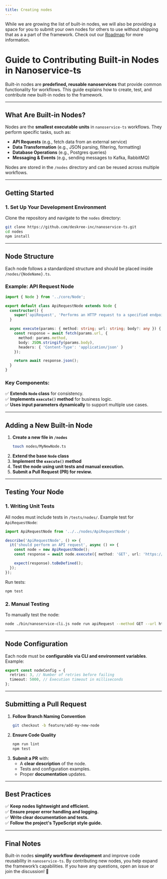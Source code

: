 ```yaml
---
title: Creating nodes
---
```


<Tip> While we are growing the list of built-in nodes, we will also be providing a space for you to submit your own nodes for others to use without shipping that as a a part of the framework. Check out our [Roadmap](https://github.com/orgs/deskree-inc/projects/4/views/2) for more information. </Tip>

# **Guide to Contributing Built-in Nodes in Nanoservice-ts**

Built-in nodes are **predefined, reusable nanoservices** that provide common functionality for workflows. This guide explains how to create, test, and contribute new built-in nodes to the framework.

---

## **What Are Built-in Nodes?**  
Nodes are the **smallest executable units** in `nanoservice-ts` workflows. They perform specific tasks, such as:  
- **API Requests** (e.g., fetch data from an external service)  
- **Data Transformation** (e.g., JSON parsing, filtering, formatting)  
- **Database Operations** (e.g., Postgres queries)  
- **Messaging & Events** (e.g., sending messages to Kafka, RabbitMQ)  

Nodes are stored in the `/nodes` directory and can be reused across multiple workflows.

---

## **Getting Started**  
### **1. Set Up Your Development Environment**  
Clone the repository and navigate to the `nodes` directory:  
```bash
git clone https://github.com/deskree-inc/nanoservice-ts.git
cd nodes
npm install
```

---

## **Node Structure**  
Each node follows a standardized structure and should be placed inside `/nodes/{NodeName}.ts`.

### **Example: API Request Node**
```typescript
import { Node } from '../core/Node';

export default class ApiRequestNode extends Node {
  constructor() {
    super('apiRequest', 'Performs an HTTP request to a specified endpoint');
  }

  async execute(params: { method: string; url: string; body?: any }) {
    const response = await fetch(params.url, {
      method: params.method,
      body: JSON.stringify(params.body),
      headers: { 'Content-Type': 'application/json' }
    });

    return await response.json();
  }
}
```

### **Key Components:**  
✅ **Extends `Node` class** for consistency.  
✅ **Implements `execute()` method** for business logic.  
✅ **Uses input parameters dynamically** to support multiple use cases.  

---

## **Adding a New Built-in Node**
1. **Create a new file in `/nodes`**  
   ```bash
   touch nodes/MyNewNode.ts
   ```
2. **Extend the base `Node` class**  
3. **Implement the `execute()` method**  
4. **Test the node using unit tests and manual execution.**  
5. **Submit a Pull Request (PR) for review.**  

---

## **Testing Your Node**
### **1. Writing Unit Tests**
All nodes must include tests in `/tests/nodes/`. Example test for `ApiRequestNode`:  
```typescript
import ApiRequestNode from '../../nodes/ApiRequestNode';

describe('ApiRequestNode', () => {
  it('should perform an API request', async () => {
    const node = new ApiRequestNode();
    const response = await node.execute({ method: 'GET', url: 'https://api.example.com' });

    expect(response).toBeDefined();
  });
});
```
Run tests:  
```bash
npm test
```

### **2. Manual Testing**
To manually test the node:  
```bash
node ./bin/nanoservice-cli.js node run apiRequest --method GET --url https://api.example.com
```

---

## **Node Configuration**
Each node must be **configurable via CLI and environment variables**. Example:
```typescript
export const nodeConfig = {
  retries: 3, // Number of retries before failing
  timeout: 5000, // Execution timeout in milliseconds
};
```

---

## **Submitting a Pull Request**
1. **Follow Branch Naming Convention**  
   ```bash
   git checkout -b feature/add-my-new-node
   ```
2. **Ensure Code Quality**  
   ```bash
   npm run lint
   npm test
   ```
3. **Submit a PR** with:  
   - A **clear description** of the node.  
   - Tests and configuration examples.  
   - Proper **documentation** updates.  

---

## **Best Practices**
✅ **Keep nodes lightweight and efficient.**  
✅ **Ensure proper error handling and logging.**  
✅ **Write clear documentation and tests.**  
✅ **Follow the project's TypeScript style guide.**  

---

## **Final Notes**
Built-in nodes **simplify workflow development** and improve code reusability in `nanoservice-ts`. By contributing new nodes, you help expand the framework’s capabilities. If you have any questions, open an issue or join the discussion! 🚀  
```